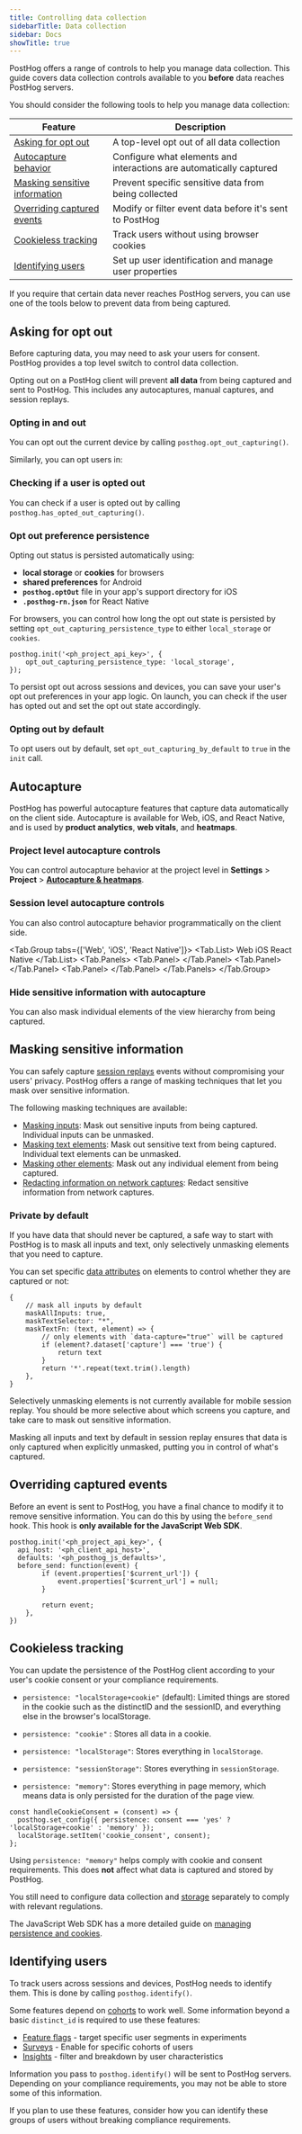 ```yaml
---
title: Controlling data collection
sidebarTitle: Data collection
sidebar: Docs
showTitle: true
---
```


PostHog offers a range of controls to help you manage data collection. This guide covers data collection controls available to you **before** data reaches PostHog servers.

You should consider the following tools to help you manage data collection:

| Feature | Description |
|---------|-------------|
| [Asking for opt out](#asking-for-opt-out) | A top-level opt out of all data collection |
| [Autocapture behavior](#autocapture) | Configure what elements and interactions are automatically captured |
| [Masking sensitive information](#masking-sensitive-information) | Prevent specific sensitive data from being collected |
| [Overriding captured events](#overriding-captured-events) | Modify or filter event data before it's sent to PostHog |
| [Cookieless tracking](#cookieless-tracking) | Track users without using browser cookies |
| [Identifying users](#identifying-users) | Set up user identification and manage user properties |

If you require that certain data never reaches PostHog servers, you can use one of the tools below to prevent data from being captured.

## Asking for opt out

Before capturing data, you may need to ask your users for consent. PostHog provides a top level switch to control data collection. 

Opting out on a PostHog client will prevent **all data** from being captured and sent to PostHog. This includes any autocaptures, manual captures, and session replays.

### Opting in and out
You can opt out the current device by calling `posthog.opt_out_capturing()`.


<OptOutPerPerson />

Similarly, you can opt users in:


<OptIn />

### Checking if a user is opted out

You can check if a user is opted out by calling `posthog.has_opted_out_capturing()`.


<CheckOptOut />

### Opt out preference persistence

Opting out status is persisted automatically using:
- **local storage** or **cookies** for browsers
- **shared preferences** for Android 
- **`posthog.optOut`** file in your app's support directory for iOS
- **`.posthog-rn.json`** for React Native

For browsers, you can control how long the opt out state is persisted by setting `opt_out_capturing_persistence_type` to either `local_storage` or `cookies`.

```js-web
posthog.init('<ph_project_api_key>', {
    opt_out_capturing_persistence_type: 'local_storage',
});
```

To persist opt out across sessions and devices, you can save your user's opt out preferences in your app logic. On launch, you can check if the user has opted out and set the opt out state accordingly.

### Opting out by default

To opt users out by default, set `opt_out_capturing_by_default` to `true` in the `init` call.  


<OptOutDefault />

## Autocapture

PostHog has powerful autocapture features that capture data automatically on the client side. Autocapture is available for Web, iOS, and React Native, and is used by **product analytics**, **web vitals**, and **heatmaps**.

### Project level autocapture controls

You can control autocapture behavior at the project level in **Settings** > **Project** > [**Autocapture & heatmaps**](https://us.posthog.com/settings/project-autocapture). 


### Session level autocapture controls

You can also control autocapture behavior programmatically on the client side.

<Tab.Group tabs={['Web', 'iOS', 'React Native']}>
    <Tab.List>
        <Tab>Web</Tab>
        <Tab>iOS</Tab>
        <Tab>React Native</Tab>
    </Tab.List>
    <Tab.Panels>
        <Tab.Panel>
            <AutocaptureWeb />
        </Tab.Panel>
        <Tab.Panel>
            <AutocaptureIOS />
        </Tab.Panel>
        <Tab.Panel>
            <AutocaptureReactNative />
        </Tab.Panel>
    </Tab.Panels>
</Tab.Group>

### Hide sensitive information with autocapture

You can also mask individual elements of the view hierarchy from being captured.


<MaskingProductAnalytics />

## Masking sensitive information

You can safely capture [session replays](docs/session-replay) events without compromising your users' privacy. PostHog offers a range of masking techniques that let you mask over sensitive information.

The following masking techniques are available:

- [Masking inputs](/docs/session-replay/privacy#input-elements): Mask out sensitive inputs from being captured. Individual inputs can be unmasked.
- [Masking text elements](/docs/session-replay/privacy#text-elements): Mask out sensitive text from being captured. Individual text elements can be unmasked.
- [Masking other elements](/docs/session-replay/privacy#other-elements): Mask out any individual element from being captured.
- [Redacting information on network captures](/docs/session-replay/network-recording#sensitive-information): Redact sensitive information from network captures.

### Private by default 

If you have data that should never be captured, a safe way to start with PostHog is to mask all inputs and text, only selectively unmasking elements that you need to capture.

You can set specific [data attributes](https://developer.mozilla.org/en-US/docs/Web/HTML/How_to/Use_data_attributes) on elements to control whether they are captured or not:

```js-web
{
    // mask all inputs by default
    maskAllInputs: true,
    maskTextSelector: "*",
    maskTextFn: (text, element) => {
        // only elements with `data-capture="true"` will be captured
        if (element?.dataset['capture'] === 'true') {
            return text
        }
        return '*'.repeat(text.trim().length)
    },
}
```


<CalloutBox type="info" title="Mobile session replay masking">

Selectively unmasking elements is not currently available for mobile session replay. You should be more selective about which screens you capture, and take care to mask out sensitive information.

</CalloutBox>

Masking all inputs and text by default in session replay ensures that data is only captured when explicitly unmasked, putting you in control of what's captured.

## Overriding captured events

Before an event is sent to PostHog, you have a final chance to modify it to remove sensitive information. You can do this by using the `before_send` hook. This hook is **only available for the JavaScript Web SDK**.

```js-web
posthog.init('<ph_project_api_key>', {
  api_host: '<ph_client_api_host>',  
  defaults: '<ph_posthog_js_defaults>', 
  before_send: function(event) {
        if (event.properties['$current_url']) {
            event.properties['$current_url'] = null;
        }

        return event;
    },
})
``` 

## Cookieless tracking 


<PersistenceInfo />

You can update the persistence of the PostHog client according to your user's cookie consent or your compliance requirements.

- `persistence: "localStorage+cookie"` (default): Limited things are stored in the cookie such as the distinctID and the sessionID, and everything else in the browser's localStorage.

- `persistence: "cookie"` : Stores all data in a cookie.

- `persistence: "localStorage"`: Stores everything in `localStorage`.

- `persistence: "sessionStorage"`: Stores everything in `sessionStorage`.

- `persistence: "memory"`: Stores everything in page memory, which means data is only persisted for the duration of the page view.

```js-web
const handleCookieConsent = (consent) => {
  posthog.set_config({ persistence: consent === 'yes' ? 'localStorage+cookie' : 'memory' });
  localStorage.setItem('cookie_consent', consent);
};
``` 

<CalloutBox type="info" title="Cookieless tracking">

Using `persistence: "memory"` helps comply with cookie and consent requirements. This does **not** affect what data is captured and stored by PostHog.

You still need to configure data collection and [storage](/docs/privacy/data-storage) separately to comply with relevant regulations.

</CalloutBox>

The JavaScript Web SDK has a more detailed guide on [managing persistence and cookies](/docs/libraries/js/persistence).

## Identifying users

To track users across sessions and devices, PostHog needs to identify them. This is done by calling `posthog.identify()`.

Some features depend on [cohorts](/docs/data/cohorts) to work well. Some information beyond a basic `distinct_id` is required to use these features:

- [Feature flags](/docs/feature-flags) - target specific user segments in experiments
- [Surveys](/docs/surveys) - Enable for specific cohorts of users
- [Insights](/docs/data/insights) - filter and breakdown by user characteristics


<IdentifyFrontendCode />

Information you pass to `posthog.identify()` will be sent to PostHog servers. Depending on your compliance requirements, you may not be able to store some of this information.

If you plan to use these features, consider how you can identify these groups of users without breaking compliance requirements.